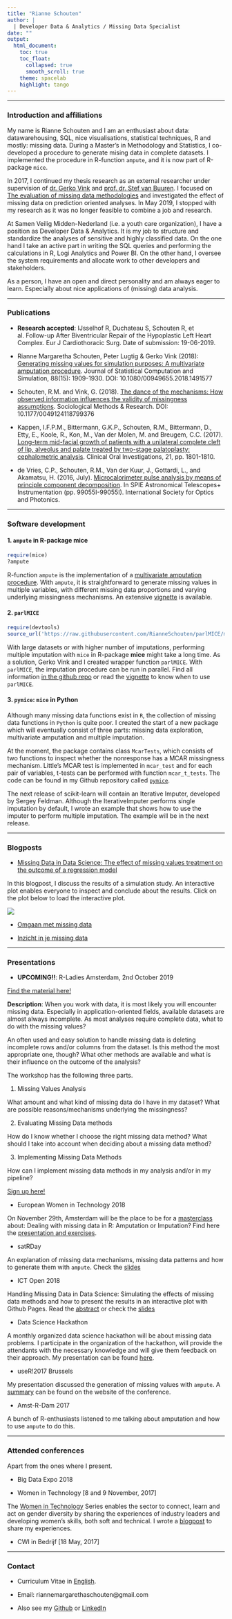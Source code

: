 ```yaml
---
title: "Rianne Schouten"
author: |
  | Developer Data & Analytics / Missing Data Specialist
date: ""
output: 
  html_document:
    toc: true
    toc_float:
      collapsed: true
      smooth_scroll: true
    theme: spacelab
    highlight: tango
---
```


---

### Introduction and affiliations

My name is Rianne Schouten and I am an enthusiast about data: datawarehousing, SQL, nice visualisations, statistical techniques, R and mostly: missing data. During a Master's in Methodology and Statistics, I co-developed a procedure to generate mising data in complete datasets. I implemented the procedure in R-function `ampute`, and it is now part of R-package `mice`.

In 2017, I continued my thesis research as an external researcher under supervision of [dr. Gerko Vink](https://www.gerkovink.com) and [prof. dr. Stef van Buuren](https://github.com/stefvanbuuren). I focused on [The evaluation of missing data methodologies](pdfs/ResearchProposal_RianneSchouten.pdf) and investigated the effect of missing data on prediction oriented analyses. In May 2019, I stopped with my research as it was no longer feasible to combine a job and research.

At Samen Veilig Midden-Nederland (i.e. a youth care organization), I have a position as Developer Data & Analytics. It is my job to structure and standardize the analyses of sensitive and highly classified data. On the one hand I take an active part in writing the SQL queries and performing the calculations in R, Logi Analytics and Power BI. On the other hand, I oversee the system requirements and allocate work to other developers and stakeholders.

As a person, I have an open and direct personality and am always eager to learn. Especially about nice applications of (missing) data analysis.

---

### Publications

- **Research accepted**: IJsselhof R, Duchateau S, Schouten R, et al. Follow-up After Biventricular Repair of the Hypoplastic Left Heart Complex. Eur J Cardiothoracic Surg. Date of submission: 19-06-2019.

- Rianne Margaretha Schouten, Peter Lugtig & Gerko Vink (2018): [Generating missing values for simulation purposes: A multivariate amputation procedure](pdfs/ArticleAmpute.pdf). Journal of Statistical Computation and Simulation, 88(15): 1909-1930. DOI: 10.1080/00949655.2018.1491577

- Schouten, R.M. and Vink, G. (2018). [The dance of the mechanisms: How observed information influences the validity of missingness assumptions](pdfs/TheDance.pdf). Sociological Methods \& Research. DOI: 10.1177/0049124118799376

- Kappen, I.F.P.M., Bittermann, G.K.P., Schouten, R.M., Bittermann, D., Etty, E., Koole, R., Kon, M., Van der Molen, M. and Breugem, C.C. (2017). [Long-term mid-facial growth of patients with a unilateral complete cleft of lip, alveolus and palate treated by two-stage palatoplasty: cephalometric analysis](pdfs/CephalometricAnalysis.pdf). Clinical Oral Investigations, 21, pp. 1801-1810.

- de Vries, C.P., Schouten, R.M., Van der Kuur, J., Gottardi, L., and Akamatsu, H. (2016, July). [Microcalorimeter pulse analysis by means of principle component decomposition](pdfs/Microcalorimeter_Pulse_Analysis.pdf). In SPIE Astronomical Telescopes+ Instrumentation (pp. 99055I-99055I). International Society for Optics and Photonics.

---

### Software development

#### 1. `ampute` in R-package **mice**

```r
require(mice)
?ampute
```

R-function `ampute` is the implementation of a [multivariate amputation procedure](pdfs/ArticleAmpute.pdf). With `ampute`, it is straightforward to generate missing values in multiple variables, with different missing data proportions and varying underlying missingness mechanisms. An extensive [vignette](https://rianneschouten.github.io/mice_ampute/vignette/ampute.html) is available.

#### 2. `parlMICE` 

```r
require(devtools)
source_url('https://raw.githubusercontent.com/RianneSchouten/parlMICE/master/parlMICE.R')
```

With large datasets or with higher number of imputations, performing multiple imputation with `mice` in R-package **mice** might take a long time. As a solution, Gerko Vink and I created wrapper function `parlMICE`. With `parlMICE`, the imputation procedure can be run in parallel. Find all information [in the github repo](https://github.com/RianneSchouten/parlMICE) or read the [vignette](https://www.gerkovink.com/parlMICE/Vignette_parlMICE.html) to know when to use `parlMICE`.

#### 3. `pymice`: `mice` in Python

Although many missing data functions exist in `R`, the collection of missing data functions in `Python` is quite poor. I created the start of a new package which will eventually consist of three parts: missing data exploration, multivariate amputation and multiple imputation. 

At the moment, the package contains class `McarTests`, which consists of two functions to inspect whether the nonresponse has a MCAR missingness mechanism. Little's MCAR test is implemented in `mcar_test` and for each pair of variables, t-tests can be performed with function `mcar_t_tests`. The code can be found in my Github repository called [`pymice`](https://github.com/RianneSchouten/pymice).

The next release of scikit-learn will contain an Iterative Imputer, developed
by Sergey Feldman. Although the IterativeImputer performs single imputation
by default, I wrote an example that shows how to use the imputer to perform
multiple imputation. The example will be in the next release. 

---

### Blogposts

- [Missing Data in Data Science: The effect of missing values treatment on the outcome of a regression model](https://rianneschouten.github.io/missing_data_science/assets/blogpost/blogpost.html)

In this blogpost, I discuss the results of a simulation study. An interactive plot enables everyone to inspect and conclude about the results. Click on the plot below to load the interactive plot. 

[![](pdfs/missing_data_blog_chart.png)](https://rianneschouten.github.io/missing_data_science/)

- [Omgaan met missing data](https://www.linkedin.com/pulse/omgaan-met-missing-data-drie-methoden-om-de-dataset-te-schouten/)

- [Inzicht in je missing data](https://www.linkedin.com/pulse/inzicht-je-missing-data-rianne-schouten/)



---

### Presentations

- **UPCOMING!!**: R-Ladies Amsterdam, 2nd October 2019

[Find the material here!](https://github.com/RianneSchouten/workshops/tree/master/R-Ladies%20Workshop)

**Description**: When you work with data, it is most likely you will encounter missing data. Especially in application-oriented fields, available datasets are almost always incomplete. As most analyses require complete data, what to do with the missing values?

An often used and easy solution to handle missing data is deleting incomplete rows and/or columns from the dataset. Is this method the most appropriate one, though? What other methods are available and what is their influence on the outcome of the analysis?

The workshop has the following three parts. 

1.	Missing Values Analysis

What amount and what kind of missing data do I have in my dataset? What are possible reasons/mechanisms underlying the missingness? 

2.	Evaluating Missing Data methods

How do I know whether I choose the right  missing data method? What should I take into account when deciding about a missing data method? 

3.	Implementing Missing Data Methods

How can I implement missing data methods in my analysis and/or in my pipeline?

[Sign up here!](https://www.meetup.com/nl-NL/rladies-amsterdam/events/264758006/)

- European Women in Technology 2018

On November 29th, Amsterdam will be the place to be for a [masterclass](https://www.europeanwomenintech.com/agenda) about: 
Dealing with missing data in R: Amputation or Imputation? Find here the [presentation and exercises](https://github.com/RianneSchouten/workshops/tree/master/WomenInTechnology).

- satRDay

An explanation of missing data mechanisms, missing data patterns and how to 
generate them with `ampute`. Check the [slides](pdfs/SatRdayRianneSchouten.pdf)

- ICT Open 2018

Handling Missing Data in Data Science: Simulating the effects of missing data methods and how to present the results in an interactive plot with Github Pages. Read the [abstract](pdfs/abstract_rianne_schouten.pdf) or check the [slides](pdfs/ictopen2018_RianneSchouten.pdf)

- Data Science Hackathon

A monthly organized data science hackathon will be about missing data problems. I participate in the organization of the hackathon, will provide the attendants with the necessary knowledge and will give them feedback on their approach. My presentation can be found [here](pdfs/Data_Science_Hackathon_Rianne_Schouten.pdf).

- useR!2017 Brussels

My presentation discussed the generation of missing values with `ampute`. A [summary](https://user2017.sched.com/event/AxsS?iframe=no) can be found on the website of the conference. 

- Amst-R-Dam 2017

A bunch of R-enthusiasts listened to me talking about amputation and how to use `ampute` to do this. 

---

### Attended conferences 

Apart from the ones where I present.

- Big Data Expo 2018

- Women in Technology [8 and 9 November, 2017]

The [Women in Technology](http://join.europeanwomenintech.com/technology/?gclid=CjwKEAjwruPNBRCKkbL9zqKcrHwSJABGDVyIbRE8y7tfRU6cobtIyGOBlg-HI1dfOAbqvssG35vhnxoC0mHw_wcB) Series enables the sector to connect, learn and act on gender diversity by sharing the experiences of industry leaders and developing women's skills, both soft and technical. I wrote a [blogpost](https://www.linkedin.com/pulse/i-want-go-where-am-invited-included-rianne-schouten/) to share my experiences. 

- CWI in Bedrijf [18 May, 2017]

---

### Contact

- Curriculum Vitae in [English](pdfs/Rianne_Schouten_Resume.pdf).

- Email: riannemargarethaschouten\@gmail.com

- Also see my [Github](https://github.com/RianneSchouten) or [LinkedIn](https://www.linkedin.com/in/rianne-schouten-5bb29491/)

